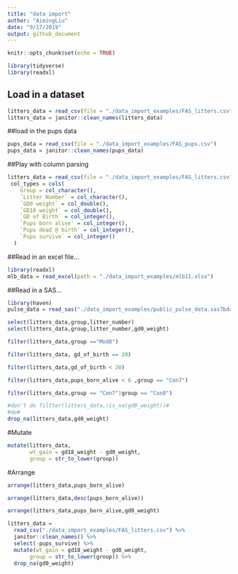 ```yaml
---
title: "data import"
author: "AimingLiu"
date: "9/17/2019"
output: github_document
---
```


```r
knitr::opts_chunk$set(echo = TRUE)

library(tidyverse)
library(readxl)
```


## Load in a dataset

```r
litters_data = read_csv(file = "./data_import_examples/FAS_litters.csv")
litters_data = janitor::clean_names(litters_data)
```

##load in the pups data

```r
pups_data = read_csv(file = "./data_import_examples/FAS_pups.csv")
pups_data = janitor::clean_names(pups_data)
```

##Play with column parsing
```r
litters_data = read_csv(file = "./data_import_examples/FAS_litters.csv")
 col_types = cols(
    Group = col_character(),
    `Litter Number` = col_character(),
    `GD0 weight` = col_double(),
    `GD18 weight` = col_double(),
    `GD of Birth` = col_integer(),
    `Pups born alive` = col_integer(),
    `Pups dead @ birth` = col_integer(),
    `Pups survive` = col_integer()
  )
```
 
 ##Read in an excel file...
```r
library(readxl)
mlb_data = read_excel(path = "./data_import_examples/mlb11.xlsx")
```

##Read in a SAS...
```r
library(haven)
pulse_data = read_sas("./data_import_examples/public_pulse_data.sas7bdat")
```



```r
select(litters_data,group,litter_number)
select(litters_data,group,litter_number,gd0_weight)
```
```r
filter(litters_data,group =="Mod8")

filter(litters_data, gd_of_birth == 20)

filter(litters_data,gd_of_birth < 20)

filter(litters_data,pups_born_alive < 6 ,group == "Con7")

filter(litters_data,group == "Con7"|group == "Con8")

#don't do filtter(litters_data,!is_na(gd0_weight))#
#do#
drop_na(litters_data,gd0_weight)
```
#Mutate
```r
mutate(litters_data,
       wt_gain = gd18_weight - gd0_weight,
       group = str_to_lower(group))
```
#Arrange
```r
arrange(litters_data,pups_born_alive)

arrange(litters_data,desc(pups_born_alive))

arrange(litters_data,pups_born_alive,gd0_weight)
```

```r
litters_data = 
  read_csv("./data_import_examples/FAS_litters.csv") %>%
  janitor::clean_names() %>%
  select(-pups_survive) %>%
  mutate(wt_gain = gd18_weight - gd0_weight,
       group = str_to_lower(group)) %>%
  drop_na(gd0_weight)
```
